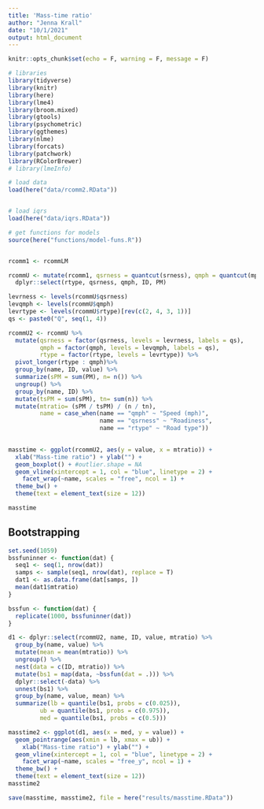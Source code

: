 ```yaml
---
title: 'Mass-time ratio'
author: "Jenna Krall"
date: "10/1/2021"
output: html_document
---
```


```r
knitr::opts_chunk$set(echo = F, warning = F, message = F)
```

```r
# libraries
library(tidyverse)
library(knitr)
library(here)
library(lme4)
library(broom.mixed)
library(gtools)
library(psychometric)
library(ggthemes)
library(nlme)
library(forcats)
library(patchwork)
library(RColorBrewer)
# library(lmeInfo)

```


```r
# load data
load(here("data/rcomm2.RData"))


# load iqrs
load(here("data/iqrs.RData"))

# get functions for models
source(here("functions/model-funs.R"))


rcomm1 <- rcommLM

```


```r
rcommU <- mutate(rcomm1, qsrness = quantcut(srness), qmph = quantcut(mph)) %>%
  dplyr::select(rtype, qsrness, qmph, ID, PM) 

levrness <- levels(rcommU$qsrness)
levqmph <- levels(rcommU$qmph)
levrtype <- levels(rcommU$rtype)[rev(c(2, 4, 3, 1))]
qs <- paste0("Q", seq(1, 4))

rcommU2 <- rcommU %>%
  mutate(qsrness = factor(qsrness, levels = levrness, labels = qs),
         qmph = factor(qmph, levels = levqmph, labels = qs),
         rtype = factor(rtype, levels = levrtype)) %>%
  pivot_longer(rtype : qmph)%>%
  group_by(name, ID, value) %>%
  summarize(sPM = sum(PM), n= n()) %>%
  ungroup() %>%
  group_by(name, ID) %>%
  mutate(tsPM = sum(sPM), tn= sum(n)) %>%
  mutate(mtratio= (sPM / tsPM) / (n / tn),
         name = case_when(name == "qmph" ~ "Speed (mph)",
                          name == "qsrness" ~ "Roadiness",
                          name == "rtype" ~ "Road type")) 
  

masstime <- ggplot(rcommU2, aes(y = value, x = mtratio)) + 
  xlab("Mass-time ratio") + ylab("") + 
  geom_boxplot() + #outlier.shape = NA
  geom_vline(xintercept = 1, col = "blue", linetype = 2) +
    facet_wrap(~name, scales = "free", ncol = 1) +
  theme_bw() +
  theme(text = element_text(size = 12))

masstime
```

## Bootstrapping

```r
set.seed(1059)
bssfuninner <- function(dat) {
  seq1 <- seq(1, nrow(dat))
  samps <- sample(seq1, nrow(dat), replace = T)
  dat1 <- as.data.frame(dat[samps, ])
  mean(dat1$mtratio)
}

bssfun <- function(dat) {
  replicate(1000, bssfuninner(dat))
}

d1 <- dplyr::select(rcommU2, name, ID, value, mtratio) %>%
  group_by(name, value) %>%
  mutate(mean = mean(mtratio)) %>%
  ungroup() %>%
  nest(data = c(ID, mtratio)) %>%
  mutate(bs1 = map(data, ~bssfun(dat = .))) %>%
  dplyr::select(-data) %>%
  unnest(bs1) %>%
  group_by(name, value, mean) %>%
  summarize(lb = quantile(bs1, probs = c(0.025)),
         ub = quantile(bs1, probs = c(0.975)),
         med = quantile(bs1, probs = c(0.5)))
```


```r
masstime2 <- ggplot(d1, aes(x = med, y = value)) +
  geom_pointrange(aes(xmin = lb, xmax = ub)) +
    xlab("Mass-time ratio") + ylab("") + 
  geom_vline(xintercept = 1, col = "blue", linetype = 2) +
    facet_wrap(~name, scales = "free_y", ncol = 1) +
  theme_bw() +
  theme(text = element_text(size = 12))
masstime2 
```


```r
save(masstime, masstime2, file = here("results/masstime.RData"))  
```
